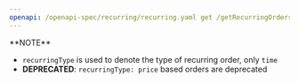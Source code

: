 ```yaml
---
openapi: /openapi-spec/recurring/recurring.yaml get /getRecurringOrders
---
```


<Info>
  **NOTE**

- `recurringType` is used to denote the type of recurring order, only `time`
- **DEPRECATED**: `recurringType: price` based orders are deprecated
</Info>
